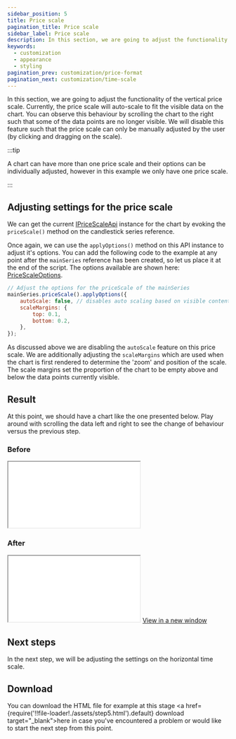 ```yaml
---
sidebar_position: 5
title: Price scale
pagination_title: Price scale
sidebar_label: Price scale
description: In this section, we are going to adjust the functionality of the vertical price scale.
keywords:
  - customization
  - appearance
  - styling
pagination_prev: customization/price-format
pagination_next: customization/time-scale
---
```


In this section, we are going to adjust the functionality of the vertical price scale. Currently, the price scale will auto-scale to fit the visible data on the chart. You can observe this behaviour by scrolling the chart to the right such that some of the data points are no longer visible. We will disable this feature such that the price scale can only be manually adjusted by the user (by clicking and dragging on the scale).

:::tip

A chart can have more than one price scale and their options can be individually adjusted, however in this example we only have one price scale.

:::

## Adjusting settings for the price scale

We can get the current [IPriceScaleApi](/docs/api/interfaces/IPriceScaleApi) instance for the chart by evoking the `priceScale()` method on the candlestick series reference.

Once again, we can use the `applyOptions()` method on this API instance to adjust it's options. You can add the following code to the example at any point after the `mainSeries` reference has been created, so let us place it at the end of the script. The options available are shown here: [PriceScaleOptions](/docs/api/interfaces/PriceScaleOptions).

```js
// Adjust the options for the priceScale of the mainSeries
mainSeries.priceScale().applyOptions({
    autoScale: false, // disables auto scaling based on visible content
    scaleMargins: {
        top: 0.1,
        bottom: 0.2,
    },
});
```

As discussed above we are disabling the `autoScale` feature on this price scale. We are additionally adjusting the `scaleMargins` which are used when the chart is first rendered to determine the 'zoom' and position of the scale. The scale margins set the proportion of the chart to be empty above and below the data points currently visible.

## Result

At this point, we should have a chart like the one presented below. Play around with scrolling the data left and right to see the change of behaviour versus the previous step.

### Before

<iframe
    className="standalone-iframe"
    src={require('!!file-loader!./assets/step4.html').default}
></iframe>

### After

<iframe
    className="standalone-iframe"
    src={require('!!file-loader!./assets/step5.html').default}
></iframe>
<a href={require('!!file-loader!./assets/step5.html').default} target="\_blank">
    View in a new window
</a>

## Next steps

In the next step, we will be adjusting the settings on the horizontal time scale.

## Download

You can download the HTML file for example at this stage <a href={require('!!file-loader!./assets/step5.html').default} download target="\_blank">here</a> in case you've encountered a problem or would like to start the next step from this point.
